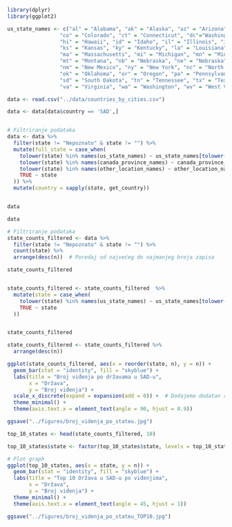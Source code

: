 ```r
library(dplyr)
library(ggplot2)

us_state_names <- c("al" = "Alabama", "ak" = "Alaska", "az" = "Arizona", "ar" = "Arkansas", "ca" = "California",
                 "co" = "Colorado", "ct" = "Connecticut", "dc"="Washington D.C.", "de" = "Delaware", "fl" = "Florida", "ga" = "Georgia",
                 "hi" = "Hawaii", "id" = "Idaho", "il" = "Illinois", "in" = "Indiana", "ia" = "Iowa",
                 "ks" = "Kansas", "ky" = "Kentucky", "la" = "Louisiana", "me" = "Maine", "md" = "Maryland",
                 "ma" = "Massachusetts", "mi" = "Michigan", "mn" = "Minnesota", "ms" = "Mississippi", "mo" = "Missouri",
                 "mt" = "Montana", "nb" = "Nebraska", "ne" = "Nebraska", "nv" = "Nevada", "nh" = "New Hampshire", "nj" = "New Jersey",
                 "nm" = "New Mexico", "ny" = "New York", "nc" = "North Carolina", "nd" = "North Dakota", "oh" = "Ohio",
                 "ok" = "Oklahoma", "or" = "Oregon", "pa" = "Pennsylvania", "ri" = "Rhode Island", "sc" = "South Carolina",
                 "sd" = "South Dakota", "tn" = "Tennessee", "tx" = "Texas", "ut" = "Utah",  "vi" = "Virgin Islands", "vt" = "Vermont",
                 "va" = "Virginia", "wa" = "Washington", "wv" = "West Virginia", "wi" = "Wisconsin", "wy" = "Wyoming")

data <- read.csv("../data/countries_by_cities.csv")

```




```r


data <- data[data$country == 'SAD',]


# Filtriranje podataka
data <- data %>%
  filter(state != "Nepoznato" & state != "") %>%
  mutate(full_state = case_when(
    tolower(state) %in% names(us_state_names) ~ us_state_names[tolower(state)],
    tolower(state) %in% names(canada_province_names) ~ canada_province_names[tolower(state)],
    tolower(state) %in% names(other_location_names) ~ other_location_names[tolower(state)],
    TRUE ~ state
  )) %>%
  mutate(country = sapply(state, get_country))


data

data

```






```r

# Filtriranje podataka
state_counts_filtered <- data %>%
  filter(state != "Nepoznato" & state != "") %>%
  count(state) %>%
  arrange(desc(n))  # Poredaj od najvećeg do najmanjeg broja zapisa

state_counts_filtered


state_counts_filtered <- state_counts_filtered  %>%
  mutate(state = case_when(
    tolower(state) %in% names(us_state_names) ~ us_state_names[tolower(state)],
    TRUE ~ state
  ))


state_counts_filtered

state_counts_filtered <- state_counts_filtered %>%
  arrange(desc(n)) 
```
```r

ggplot(state_counts_filtered, aes(x = reorder(state, n), y = n)) +
  geom_bar(stat = "identity", fill = "skyblue") +
  labs(title = "Broj viđenja po državama u SAD-u",
       x = "Država",
       y = "Broj viđenja") +
  scale_x_discrete(expand = expansion(add = 0)) +  # Dodajemo dodatan razmak između oznaka na x-osi
  theme_minimal() +
  theme(axis.text.x = element_text(angle = 90, hjust = 0.9))

ggsave("../figures/broj_videnja_po_stateu.jpg")
```
```r
top_10_states <- head(state_counts_filtered, 10)

top_10_states$state <- factor(top_10_states$state, levels = top_10_states$state)

# Plot graph
ggplot(top_10_states, aes(x = state, y = n)) +
  geom_bar(stat = "identity", fill = "skyblue") +
  labs(title = "Top 10 Država u SAD-u po viđenjima",
       x = "Država",
       y = "Broj viđenja") +
  theme_minimal() +
  theme(axis.text.x = element_text(angle = 45, hjust = 1))

ggsave("../figures/broj_videnja_po_stateu_TOP10.jpg")

```




